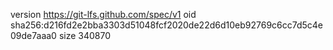 version https://git-lfs.github.com/spec/v1
oid sha256:d216fd2e2bba3303d51048fcf2020de22d6d10eb92769c6cc7d5c4e09de7aaa0
size 340870
